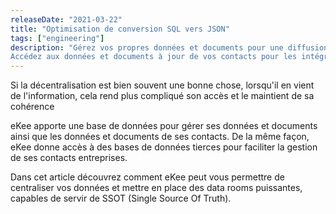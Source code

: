 ```yaml
---
releaseDate: "2021-03-22"
title: "Optimisation de conversion SQL vers JSON"
tags: ["engineering"]
description: "Gérez vos propres données et documents pour une diffusion maîtrisée et automatique.
Accédez aux données et documents à jour de vos contacts pour les intégrer simplement."
---
```


Si la décentralisation est bien souvent une bonne chose, lorsqu'il en vient de l'information,
cela rend plus compliqué son accès et le maintient de sa cohérence

eKee apporte une base de données pour gérer ses données et documents ainsi que les données et
documents de ses contacts. De la même façon, eKee donne accès à des bases de données tierces
pour faciliter la gestion de ses contacts entreprises.

Dans cet article découvrez comment eKee peut vous permettre de centraliser vos données et mettre
en place des data rooms puissantes, capables de servir de SSOT (Single Source Of Truth).
